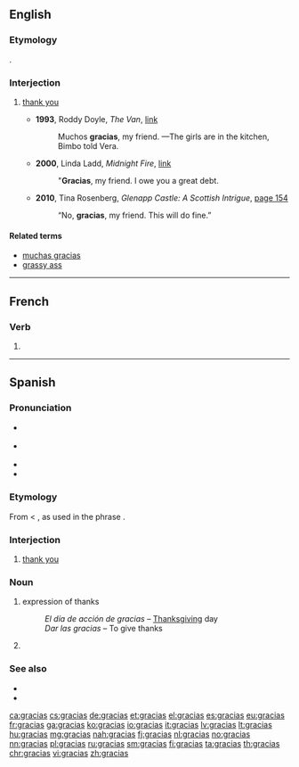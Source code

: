 {{also|Gracias}}
==English==

===Etymology===
{{etyl|es|en}} {{m|es|gracias||thank you}}.

===Interjection===
{{en-interj}}

# {{context|Spanish|colloquial|lang=en}} [[thank you]]
#* '''1993''', Roddy Doyle, ''The Van'', [http://books.google.com/books?id=sVDf5eDXxC8C&pg=PT55&dq=%22gracias+my+friend%22&hl=en&sa=X&ei=cEraT631Ju6A2QXvurnCBg&ved=0CEUQ6AEwAw link]
#*: Muchos '''gracias''', my friend. —The girls are in the kitchen, Bimbo told Vera.
#* '''2000''', Linda Ladd, ''Midnight Fire'', [http://books.google.com/books?id=pExIk4zwlpQC&pg=PT47&dq=%22gracias+my+friend%22&hl=en&sa=X&ei=cEraT631Ju6A2QXvurnCBg&ved=0CDkQ6AEwAQ link]
#*: "'''Gracias''', my friend. I owe you a great debt.
#* '''2010''', Tina Rosenberg, ''Glenapp Castle: A Scottish Intrigue'', [http://books.google.com/books?id=mYoyfN6WoScC&pg=PA154&dq=%22gracias+my+friend%22&hl=en&sa=X&ei=cEraT631Ju6A2QXvurnCBg&ved=0CGIQ6AEwCA page 154]
#*: “No, '''gracias''', my friend. This will do fine.”

====Related terms====
* [[muchas gracias]]
* [[grassy ass]]

----

==French==

===Verb===
{{fr-verb-form}}

# {{inflection of|gracier||2|s|phis|lang=fr}}

----

==Spanish==

===Pronunciation===
* {{IPA|/ˈɡrasjas/|lang=es}} {{a|Latin America}}
* {{IPA|/ˈɡraθjas̺/|lang=es}} {{a|Castilian}}
* {{audio|Spanish gracias.ogg|audio|lang=es}}
* {{audio|Gracias.ogg|audio|lang=es}}

===Etymology===
From {{term|gracia|lang=es}} < {{etyl|la|es}} {{m|la|gratia}}, as used in the phrase {{m|la||[[gratia]]s [[agere]]|to express thanks}}.

===Interjection===
{{head|es|interjection}}

# [[thank you]]

===Noun===
{{head|es|noun|g=f-p|cat2=noun forms}}

# expression of thanks
#: ''El día de acción de gracias'' &ndash; [[Thanksgiving]] day
#: ''Dar las gracias'' &ndash; To give thanks
# {{plural of|gracia|lang=es}}

===See also===
* {{l|es|agradecer}}
* {{l|es|gracia}}

[[ca:gracias]]
[[cs:gracias]]
[[de:gracias]]
[[et:gracias]]
[[el:gracias]]
[[es:gracias]]
[[eu:gracias]]
[[fr:gracias]]
[[ga:gracias]]
[[ko:gracias]]
[[io:gracias]]
[[it:gracias]]
[[lv:gracias]]
[[lt:gracias]]
[[hu:gracias]]
[[mg:gracias]]
[[nah:gracias]]
[[fj:gracias]]
[[nl:gracias]]
[[no:gracias]]
[[nn:gracias]]
[[pl:gracias]]
[[ru:gracias]]
[[sm:gracias]]
[[fi:gracias]]
[[ta:gracias]]
[[th:gracias]]
[[chr:gracias]]
[[vi:gracias]]
[[zh:gracias]]